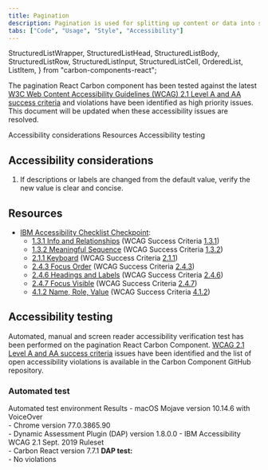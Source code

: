 ```yaml
---
title: Pagination
description: Pagination is used for splitting up content or data into several pages, with a control for navigating to the next or previous page.
tabs: ["Code", "Usage", "Style", "Accessibility"]
---
```


  StructuredListWrapper,
  StructuredListHead,
  StructuredListBody,
  StructuredListRow,
  StructuredListInput,
  StructuredListCell,
  OrderedList,
  ListItem,
} from "carbon-components-react";

<PageDescription>

The pagination React Carbon component has been tested against the latest
[W3C Web Content Accessibility Guidelines (WCAG) 2.1 Level A and AA success
criteria](https://www.w3.org/TR/WCAG21/) and violations have been identified
as high priority issues. This document will be updated when these
accessibility issues are resolved.

</PageDescription>

<AnchorLinks>
  <AnchorLink>Accessibility considerations</AnchorLink>
  <AnchorLink>Resources</AnchorLink>
  <AnchorLink>Accessibility testing</AnchorLink>
</AnchorLinks>

## Accessibility considerations

1. If descriptions or labels are changed from the default value, verify the new value is clear and concise.

## Resources

- [IBM Accessibility Checklist Checkpoint](https://www.ibm.com/able/guidelines/ci162/accessibility_checklist.html):
  - [1.3.1 Info and Relationships](https://www.ibm.com/able/guidelines/ci162/info_and_relationships.html) (WCAG Success Criteria [1.3.1](https://www.w3.org/WAI/WCAG21/Understanding/info-and-relationships))
  - [1.3.2 Meaningful Sequence](https://www.ibm.com/able/guidelines/ci162/meaningful_sequence.html) (WCAG Success Criteria [1.3.2](https://www.w3.org/WAI/WCAG21/Understanding/meaningful-sequence))
  - [2.1.1 Keyboard](https://www.ibm.com/able/guidelines/ci162/keyboard.html) (WCAG Success Criteria [2.1.1](https://www.w3.org/WAI/WCAG21/Understanding/keyboard))
  - [2.4.3 Focus Order](https://www.ibm.com/able/guidelines/ci162/focus_order.html) (WCAG Success Criteria [2.4.3](https://www.w3.org/WAI/WCAG21/Understanding/focus-order))
  - [2.4.6 Headings and Labels](https://www.ibm.com/able/guidelines/ci162/headings_and_labels.html) (WCAG Success Criteria [2.4.6](https://www.w3.org/WAI/WCAG21/Understanding/headings-and-labels))
  - [2.4.7 Focus Visible](https://www.ibm.com/able/guidelines/ci162/focus_visible.html) (WCAG Success Criteria [2.4.7](https://www.w3.org/WAI/WCAG21/Understanding/focus-visible))
  - [4.1.2 Name, Role, Value](https://www.ibm.com/able/guidelines/ci162/name_role_value.html) (WCAG Success Criteria [4.1.2](https://www.w3.org/TR/UNDERSTANDING-WCAG20/ensure-compat-rsv.html))

## Accessibility testing

Automated, manual and screen reader accessibility verification test has been performed on the pagination React Carbon Component. [WCAG 2.1 Level A and AA success criteria](https://www.w3.org/TR/WCAG21/) issues have been identified and the list of open accessibility violations is available in the Carbon Component GitHub repository.

### Automated test

<Row>
  <Column noGutterSm>
    <StructuredListWrapper>
      <StructuredListHead>
        <StructuredListRow head>
          <StructuredListCell head>
            Automated test environment
          </StructuredListCell>
          <StructuredListCell head>Results</StructuredListCell>
        </StructuredListRow>
      </StructuredListHead>
      <StructuredListBody>
        <StructuredListRow>
          <StructuredListCell>
            - macOS Mojave version 10.14.6 with VoiceOver
            <br />
            - Chrome version 77.0.3865.90
            <br />
            - Dynamic Assessment Plugin (DAP) version 1.8.0.0 - IBM
            Accessibility WCAG 2.1 Sept. 2019 Ruleset
            <br />- Carbon React version 7.7.1
          </StructuredListCell>
          <StructuredListCell>
            <strong>DAP test:</strong>
            <br />- No violations
          </StructuredListCell>
        </StructuredListRow>
      </StructuredListBody>
    </StructuredListWrapper>
  </Column>
</Row>
